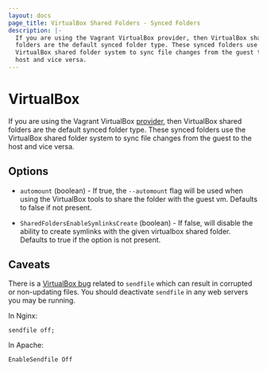 ```yaml
---
layout: docs
page_title: VirtualBox Shared Folders - Synced Folders
description: |-
  If you are using the Vagrant VirtualBox provider, then VirtualBox shared
  folders are the default synced folder type. These synced folders use the
  VirtualBox shared folder system to sync file changes from the guest to the
  host and vice versa.
---
```


# VirtualBox

If you are using the Vagrant VirtualBox [provider](/docs/providers/), then
VirtualBox shared folders are the default synced folder type. These synced
folders use the VirtualBox shared folder system to sync file changes from
the guest to the host and vice versa.

## Options

- `automount` (boolean) - If true, the `--automount` flag will be used when
  using the VirtualBox tools to share the folder with the guest vm. Defaults to false
  if not present.

- `SharedFoldersEnableSymlinksCreate` (boolean) - If false, will disable the
  ability to create symlinks with the given virtualbox shared folder. Defaults to
  true if the option is not present.

## Caveats

There is a [VirtualBox bug][sendfile bug] related to `sendfile` which can result
in corrupted or non-updating files. You should deactivate `sendfile` in any
web servers you may be running.

In Nginx:

    sendfile off;

In Apache:

    EnableSendfile Off

[sendfile bug]: https://github.com/hashicorp/vagrant/issues/351#issuecomment-1339640
